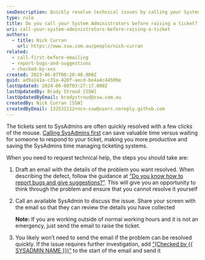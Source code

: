 ```yaml
---
seoDescription: Quickly resolve technical issues by calling your System Administrators before raising a ticket, saving time and increasing productivity.
type: rule
title: Do you call your System Administrators before raising a ticket?
uri: call-your-system-administrators-before-raising-a-ticket
authors:
  - title: Nick Curran
    url: https://www.ssw.com.au/people/nick-curran
related:
  - call-first-before-emailing
  - report-bugs-and-suggestions
  - checked-by-xxx
created: 2023-06-07T00:28:40.000Z
guid: ad9a141a-c31a-428f-aecd-be4a4c44509e
lastUpdated: 2024-06-08T03:27:17.000Z
lastUpdatedBy: Brady Stroud [SSW]
lastUpdatedByEmail: bradystroud@ssw.com.au
createdBy: Nick Curran [SSW]
createdByEmail: 132531112+ncn-ssw@users.noreply.github.com
---
```


The tickets sent to SysAdmins are often quickly resolved with a few clicks of the mouse. [Calling SysAdmins first](/call-first-before-emailing) can save valuable time versus waiting for someone to respond to your ticket, making you more productive and saving the SysAdmins time managing ticketing systems.

When you need to request technical help, the steps you should take are:

1. Draft an email with the details of the problem you want resolved. When describing the defect, follow the guidance at [“Do you know how to report bugs and give suggestions?”](/report-bugs-and-suggestions). This will give you an opportunity to think through the problem and ensure that you cannot resolve it yourself

2. Call an available SysAdmin to discuss the issue. Share your screen with the email so that they can review the details you have collected

   **Note:** If you are working outside of normal working hours and it is not an emergency, just send the email to raise the ticket.

3. You likely won’t need to send the email if the problem can be resolved quickly. If the issue requires further investigation, add [“(Checked by {{ SYSADMIN NAME }})”](/checked-by-xxx) to the start of the email and send it
